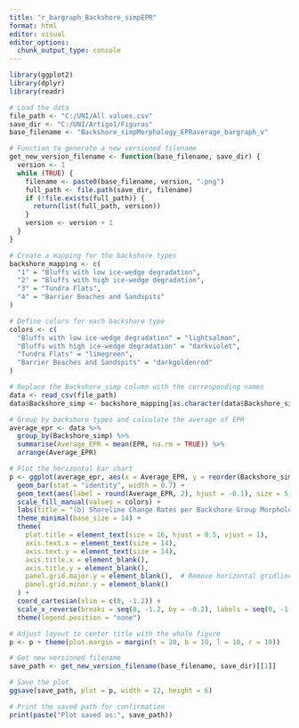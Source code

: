 ```yaml
---
title: "r_bargraph_Backshore_simpEPR"
format: html
editor: visual
editor_options: 
  chunk_output_type: console
---
```


```r
library(ggplot2)
library(dplyr)
library(readr)
```

```r
# Load the data
file_path <- "C:/UNI/All values.csv"
save_dir <- "C:/UNI/Artigo1/Figuras"
base_filename <- "Backshore_simpMorphology_EPRaverage_bargraph_v"

# Function to generate a new versioned filename
get_new_version_filename <- function(base_filename, save_dir) {
  version <- 1
  while (TRUE) {
    filename <- paste0(base_filename, version, ".png")
    full_path <- file.path(save_dir, filename)
    if (!file.exists(full_path)) {
      return(list(full_path, version))
    }
    version <- version + 1
  }
}

# Create a mapping for the backshore types
backshore_mapping <- c(
  "1" = "Bluffs with low ice-wedge degradation",
  "2" = "Bluffs with high ice-wedge degradation",
  "3" = "Tundra Flats",
  "4" = "Barrier Beaches and Sandspits"
)

# Define colors for each backshore type
colors <- c(
  "Bluffs with low ice-wedge degradation" = "lightsalmon",
  "Bluffs with high ice-wedge degradation" = "darkviolet",
  "Tundra Flats" = "limegreen",
  "Barrier Beaches and Sandspits" = "darkgoldenrod"
)

# Replace the Backshore_simp column with the corresponding names
data <- read_csv(file_path)
data$Backshore_simp <- backshore_mapping[as.character(data$Backshore_simp)]

# Group by backshore types and calculate the average of EPR
average_epr <- data %>%
  group_by(Backshore_simp) %>%
  summarise(Average_EPR = mean(EPR, na.rm = TRUE)) %>%
  arrange(Average_EPR)

# Plot the horizontal bar chart
p <- ggplot(average_epr, aes(x = Average_EPR, y = reorder(Backshore_simp, Average_EPR), fill = Backshore_simp)) +
  geom_bar(stat = "identity", width = 0.7) +
  geom_text(aes(label = round(Average_EPR, 2), hjust = -0.1), size = 5) +
  scale_fill_manual(values = colors) +
  labs(title = "(b) Shoreline Change Rates per Backshore Group Morphology (1950-2020)") +
  theme_minimal(base_size = 14) +
  theme(
    plot.title = element_text(size = 16, hjust = 0.5, vjust = 1),
    axis.text.x = element_text(size = 14),
    axis.text.y = element_text(size = 14),
    axis.title.x = element_blank(),
    axis.title.y = element_blank(),
    panel.grid.major.y = element_blank(),  # Remove horizontal gridlines
    panel.grid.minor.y = element_blank()
  ) +
  coord_cartesian(xlim = c(0, -1.2)) +
  scale_x_reverse(breaks = seq(0, -1.2, by = -0.2), labels = seq(0, -1.2, by = -0.2)) +
  theme(legend.position = "none")

# Adjust layout to center title with the whole figure
p <- p + theme(plot.margin = margin(t = 20, b = 10, l = 10, r = 10))

# Get new versioned filename
save_path <- get_new_version_filename(base_filename, save_dir)[[1]]

# Save the plot
ggsave(save_path, plot = p, width = 12, height = 6)

# Print the saved path for confirmation
print(paste("Plot saved as:", save_path))
```

